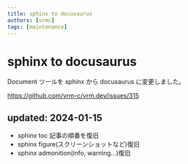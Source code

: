 ```yaml
---
title: sphinx to docusaurus
authors: [vrmc]
tags: [maintenance]
---
```


# sphinx to docusaurus

Document ツールを sphinx から docusaurus に変更しました。

https://github.com/vrm-c/vrm.dev/issues/315

## updated: 2024-01-15

- sphinx toc 記事の順番を復旧
- sphinx figure(スクリーンショットなど)復旧
- sphinx admonition(info, warning...)復旧

